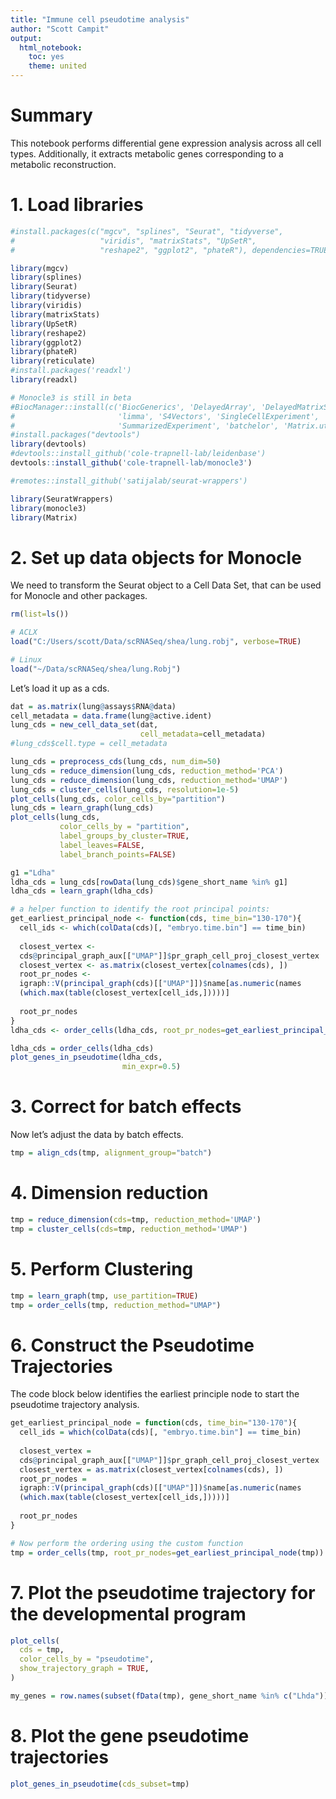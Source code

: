 ```yaml
---
title: "Immune cell pseudotime analysis"
author: "Scott Campit"
output: 
  html_notebook:
    toc: yes
    theme: united
---
```


# Summary
This notebook performs differential gene expression analysis across all cell types. Additionally, it extracts metabolic genes corresponding to a metabolic reconstruction.

# 1. Load libraries
```r
#install.packages(c("mgcv", "splines", "Seurat", "tidyverse", 
#                   "viridis", "matrixStats", "UpSetR", 
#                   "reshape2", "ggplot2", "phateR"), dependencies=TRUE)

library(mgcv)
library(splines)
library(Seurat)
library(tidyverse)
library(viridis)
library(matrixStats)
library(UpSetR)
library(reshape2)
library(ggplot2)
library(phateR)
library(reticulate)
#install.packages('readxl')
library(readxl)

# Monocle3 is still in beta
#BiocManager::install(c('BiocGenerics', 'DelayedArray', 'DelayedMatrixStats',
#                       'limma', 'S4Vectors', 'SingleCellExperiment',
#                       'SummarizedExperiment', 'batchelor', 'Matrix.utils'))
#install.packages("devtools")
library(devtools)
#devtools::install_github('cole-trapnell-lab/leidenbase')
devtools::install_github('cole-trapnell-lab/monocle3')

#remotes::install_github('satijalab/seurat-wrappers')

library(SeuratWrappers)
library(monocle3)
library(Matrix)
```

# 2. Set up data objects for Monocle

We need to transform the Seurat object to a Cell Data Set, that can be used for Monocle and other packages.
```r
rm(list=ls())

# ACLX
load("C:/Users/scott/Data/scRNASeq/shea/lung.robj", verbose=TRUE)

# Linux
load("~/Data/scRNASeq/shea/lung.Robj")
```

Let's load it up as a cds.
```r
dat = as.matrix(lung@assays$RNA@data)
cell_metadata = data.frame(lung@active.ident)
lung_cds = new_cell_data_set(dat, 
                             cell_metadata=cell_metadata)
#lung_cds$cell.type = cell_metadata
```

```r
lung_cds = preprocess_cds(lung_cds, num_dim=50)
lung_cds = reduce_dimension(lung_cds, reduction_method='PCA')
lung_cds = reduce_dimension(lung_cds, reduction_method='UMAP')
lung_cds = cluster_cells(lung_cds, resolution=1e-5)
plot_cells(lung_cds, color_cells_by="partition")
lung_cds = learn_graph(lung_cds)
plot_cells(lung_cds,
           color_cells_by = "partition",
           label_groups_by_cluster=TRUE,
           label_leaves=FALSE,
           label_branch_points=FALSE)

g1 ="Ldha"
ldha_cds = lung_cds[rowData(lung_cds)$gene_short_name %in% g1]
ldha_cds = learn_graph(ldha_cds)
```

```r
# a helper function to identify the root principal points:
get_earliest_principal_node <- function(cds, time_bin="130-170"){
  cell_ids <- which(colData(cds)[, "embryo.time.bin"] == time_bin)
  
  closest_vertex <-
  cds@principal_graph_aux[["UMAP"]]$pr_graph_cell_proj_closest_vertex
  closest_vertex <- as.matrix(closest_vertex[colnames(cds), ])
  root_pr_nodes <-
  igraph::V(principal_graph(cds)[["UMAP"]])$name[as.numeric(names
  (which.max(table(closest_vertex[cell_ids,]))))]
  
  root_pr_nodes
}
ldha_cds <- order_cells(ldha_cds, root_pr_nodes=get_earliest_principal_node(ldha_cds))
```

```r
ldha_cds = order_cells(ldha_cds)
plot_genes_in_pseudotime(ldha_cds,
                         min_expr=0.5)
```

# 3. Correct for batch effects

Now let's adjust the data by batch effects.
```r
tmp = align_cds(tmp, alignment_group="batch")
```

# 4. Dimension reduction
```r
tmp = reduce_dimension(cds=tmp, reduction_method='UMAP')
tmp = cluster_cells(cds=tmp, reduction_method='UMAP')
```

# 5. Perform Clustering 
```r
tmp = learn_graph(tmp, use_partition=TRUE)
tmp = order_cells(tmp, reduction_method="UMAP")
```

# 6. Construct the Pseudotime Trajectories
The code block below identifies the earliest principle node to start the pseudotime trajectory analysis.
```r
get_earliest_principal_node = function(cds, time_bin="130-170"){
  cell_ids = which(colData(cds)[, "embryo.time.bin"] == time_bin)
  
  closest_vertex =
  cds@principal_graph_aux[["UMAP"]]$pr_graph_cell_proj_closest_vertex
  closest_vertex = as.matrix(closest_vertex[colnames(cds), ])
  root_pr_nodes =
  igraph::V(principal_graph(cds)[["UMAP"]])$name[as.numeric(names
  (which.max(table(closest_vertex[cell_ids,]))))]
  
  root_pr_nodes
}

# Now perform the ordering using the custom function
tmp = order_cells(tmp, root_pr_nodes=get_earliest_principal_node(tmp))
```

# 7. Plot the pseudotime trajectory for the developmental program
```r
plot_cells(
  cds = tmp,
  color_cells_by = "pseudotime",
  show_trajectory_graph = TRUE,
)

my_genes = row.names(subset(fData(tmp), gene_short_name %in% c("Lhda"))) 
```

# 8. Plot the gene pseudotime trajectories
```r
plot_genes_in_pseudotime(cds_subset=tmp)
```